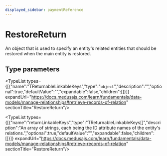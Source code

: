 ```yaml
---
displayed_sidebar: paymentReference
---
```



# RestoreReturn

An object that is used to specify an entity's related entities that should be restored when the main entity is restored.

## Type parameters

<TypeList types={[{"name":"TReturnableLinkableKeys","type":"`object`","description":"","optional":true,"defaultValue":"","expandable":false,"children":[]}]} expandUrl="https://docs.medusajs.com/learn/fundamentals/data-models/manage-relationships#retrieve-records-of-relation" sectionTitle="RestoreReturn"/>

<TypeList types={[{"name":"returnLinkableKeys","type":"TReturnableLinkableKeys[]","description":"An array of strings, each being the ID attribute names of the entity's relations.","optional":true,"defaultValue":"","expandable":false,"children":[]}]} expandUrl="https://docs.medusajs.com/learn/fundamentals/data-models/manage-relationships#retrieve-records-of-relation" sectionTitle="RestoreReturn"/>
